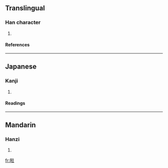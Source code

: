 ==Translingual==
===Han character===
{{Han char|rn=72|rad=日|as=08|sn=12|four=6001<sub>4</sub>|canj=日竹人土 (AHOG)}}
# {{defn|Han|sort=日08}}
====References====
{{Han ref|kx=0497.311|dkj=14014|hdz=21519.040|uh=6680|ud=26240|bh=D9A4|bd=55716}}

----
==Japanese==
===Kanji===
{{ja-kanji|grade=|rs=日08}}
# {{defn|Japanese}} 
====Readings====
{{ja-readings|on=[[おう]] (ō), [[きょう]] (kyō), [[ごう]] (gō)|kun=[[かがやきうつくしい]] (kagayakiutsukushii)}}

----
==Mandarin==
===Hanzi===
{{cmn-hanzi|pin=[[wǎng]] (wang3)|wg=wang<sup>3</sup>}}
# {{defn|Mandarin}}

[[fr:暀]]